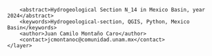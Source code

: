 <?xml version="1.0" encoding="UTF-8"?>
<qgis>
    <layer>
        <title>N_14</title>
        <abstract>Hydrogeological Section N_14 in Mexico Basin, year 2024</abstract>
        <keywords>Hydrogeological-section, QGIS, Python, Mexico Basin</keywords>
        <author>Juan Camilo Montaño Caro</author>
        <contact>jcmontanoc@comunidad.unam.mx</contact>
    </layer>
</qgis>
